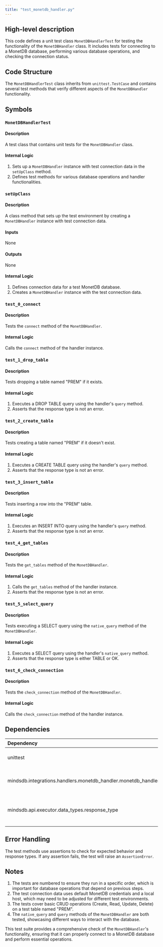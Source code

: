 ```yaml
---
title: "test_monetdb_handler.py"
---
```


## High-level description
This code defines a unit test class `MonetDBHandlerTest` for testing the functionality of the `MonetDBHandler` class. It includes tests for connecting to a MonetDB database, performing various database operations, and checking the connection status.

## Code Structure
The `MonetDBHandlerTest` class inherits from `unittest.TestCase` and contains several test methods that verify different aspects of the `MonetDBHandler` functionality.

## Symbols

### `MonetDBHandlerTest`
#### Description
A test class that contains unit tests for the `MonetDBHandler` class.

#### Internal Logic
1. Sets up a `MonetDBHandler` instance with test connection data in the `setUpClass` method.
2. Defines test methods for various database operations and handler functionalities.

### `setUpClass`
#### Description
A class method that sets up the test environment by creating a `MonetDBHandler` instance with test connection data.

#### Inputs
None

#### Outputs
None

#### Internal Logic
1. Defines connection data for a test MonetDB database.
2. Creates a `MonetDBHandler` instance with the test connection data.

### `test_0_connect`
#### Description
Tests the `connect` method of the `MonetDBHandler`.

#### Internal Logic
Calls the `connect` method of the handler instance.

### `test_1_drop_table`
#### Description
Tests dropping a table named "PREM" if it exists.

#### Internal Logic
1. Executes a DROP TABLE query using the handler's `query` method.
2. Asserts that the response type is not an error.

### `test_2_create_table`
#### Description
Tests creating a table named "PREM" if it doesn't exist.

#### Internal Logic
1. Executes a CREATE TABLE query using the handler's `query` method.
2. Asserts that the response type is not an error.

### `test_3_insert_table`
#### Description
Tests inserting a row into the "PREM" table.

#### Internal Logic
1. Executes an INSERT INTO query using the handler's `query` method.
2. Asserts that the response type is not an error.

### `test_4_get_tables`
#### Description
Tests the `get_tables` method of the `MonetDBHandler`.

#### Internal Logic
1. Calls the `get_tables` method of the handler instance.
2. Asserts that the response type is not an error.

### `test_5_select_query`
#### Description
Tests executing a SELECT query using the `native_query` method of the `MonetDBHandler`.

#### Internal Logic
1. Executes a SELECT query using the handler's `native_query` method.
2. Asserts that the response type is either TABLE or OK.

### `test_6_check_connection`
#### Description
Tests the `check_connection` method of the `MonetDBHandler`.

#### Internal Logic
Calls the `check_connection` method of the handler instance.

## Dependencies
| Dependency | Purpose |
|:-----------|:--------|
| unittest | Provides the testing framework |
| mindsdb.integrations.handlers.monetdb_handler.monetdb_handler | Contains the MonetDBHandler class being tested |
| mindsdb.api.executor.data_types.response_type | Provides the RESPONSE_TYPE enum for checking response types |

## Error Handling
The test methods use assertions to check for expected behavior and response types. If any assertion fails, the test will raise an `AssertionError`.

## Notes
1. The tests are numbered to ensure they run in a specific order, which is important for database operations that depend on previous steps.
2. The test connection data uses default MonetDB credentials and a local host, which may need to be adjusted for different test environments.
3. The tests cover basic CRUD operations (Create, Read, Update, Delete) on a test table named "PREM".
4. The `native_query` and `query` methods of the `MonetDBHandler` are both tested, showcasing different ways to interact with the database.

This test suite provides a comprehensive check of the `MonetDBHandler`'s functionality, ensuring that it can properly connect to a MonetDB database and perform essential operations.